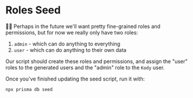 # Roles Seed

👨‍💼 Perhaps in the future we'll want pretty fine-grained roles and permissions,
but for now we really only have two roles:

1. `admin` - which can do anything to everything
2. `user` - which can do anything to their own data

Our <InlineFile file="prisma/seed.ts" /> script should create these roles and
permissions, and assign the "user" roles to the generated users and the "admin"
role to the `Kody` user.

Once you've finished updating the seed script, run it with:

```sh nonumber
npx prisma db seed
```
